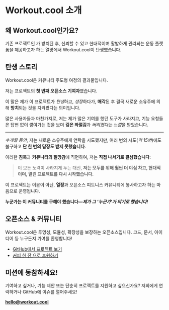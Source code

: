 
# Workout.cool 소개

## 왜 Workout.cool인가요?

기존 프로젝트인 <WorkoutLol variant="muted" />가 방치된 후, 신뢰할 수 있고 현대적이며 활발하게 관리되는 운동 플랫폼을 제공하고자 하는
열망에서 Workout.cool이 탄생했습니다.

## 탄생 스토리

Workout.cool은 커뮤니티 주도형 여정의 결과물입니다.

저는 <WorkoutLol variant="muted" /> 프로젝트의 **첫 번째 오픈소스 기여자**였습니다.

이 말은 제가 이 프로젝트가 *탄생*하고, *성장*하다가, **매각**된 후 결국 새로운 소유주에 의해 **방치**되는 것을 지켜봤다는 의미입니다.

많은 사용자들과 마찬가지로, 저는 제가 많은 기여를 했던 도구가 사라지고, 기능 요청들은 답변 없이 쌓여가는 것을 보며 **깊은 좌절감**과
*버려졌다는 느낌*을 받았습니다.

---

_수개월 동안_, 저는 새로운 소유주에게 연락을 시도했지만, 여러 번의 시도(_약 15번_)에도 불구하고 **단 한 번의 답장도 받지 못했습니다**.

이러한 **침묵**과 **커뮤니티의 절망감**에 직면하여, 저는 **직접 나서기로 결심했습니다**:

> 이 모든 노력이 사라지게 두는 대신, **저는 모두를 위해 훨씬 더 야심 차고, 현대적이며, 열린 프로젝트를 다시 시작했습니다.**

이 프로젝트는 이윤이 아닌, **열정**과 오픈소스 피트니스 커뮤니티에 봉사하고자 하는 마음으로 운영됩니다.

**누군가는 이 커뮤니티를 구해야 했습니다—_제가 그 '누군가'가 되기로 했습니다!_**

## 오픈소스 & 커뮤니티

Workout.cool은 투명성, 모듈성, 확장성을 보장하는 오픈소스입니다. 코드, 문서, 아이디어 등 누구든지 기여를 환영합니다!

- [GitHub에서 프로젝트 보기](https://github.com/Snouzy/workout-cool)
- [커피 한 잔 으로 후원하기](https://ko-fi.com/workoutcool)

## 미션에 동참하세요!

기여하고 싶거나, 기능 제안 또는 단순히 프로젝트를 지원하고 싶으신가요? 저희에게 연락하거나 GitHub에 이슈를 열어주세요!

**[hello@workout.cool](mailto:hello@workout.cool)**
